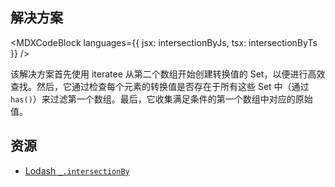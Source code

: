 

## 解决方案

<MDXCodeBlock languages={{ jsx: intersectionByJs, tsx: intersectionByTs }} />

该解决方案首先使用 iteratee 从第二个数组开始创建转换值的 Set，以便进行高效查找。然后，它通过检查每个元素的转换值是否存在于所有这些 Set 中（通过 `has()`）来过滤第一个数组。最后，它收集满足条件的第一个数组中对应的原始值。

## 资源

* [Lodash `_.intersectionBy`](https://lodash.com/docs/#intersectionBy)
